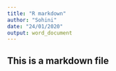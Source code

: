 ```yaml
---
title: "R markdown"
author: "Sohini"
date: "24/01/2020"
output: word_document
---
```


## This is a markdown file